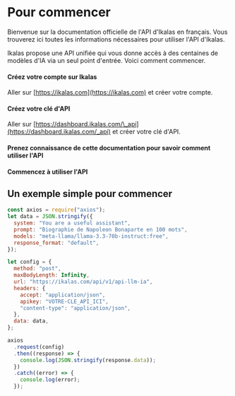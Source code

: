 

# Pour commencer

Bienvenue sur la documentation officielle de l'API d'Ikalas en français.
Vous trouverez ici toutes les informations nécessaires pour utiliser l'API d'Ikalas.

Ikalas propose une API unifiée qui vous donne accès à des centaines de modèles d'IA via un seul point d'entrée.
Voici comment commencer.

<Steps>

#### Créez votre compte sur Ikalas

Aller sur [https://ikalas.com](https://ikalas.com) et créer votre compte.

#### Créez votre clé d'API

Aller sur [https://dashboard.ikalas.com/\_api](https://dashboard.ikalas.com/_api) et créer votre clé d'API.

#### Prenez connaissance de cette documentation pour savoir comment utiliser l'API

#### Commencez à utiliser l'API

</Steps>

## Un exemple simple pour commencer

```js
const axios = require("axios");
let data = JSON.stringify({
  system: "You are a useful assistant",
  prompt: "Biographie de Napoleon Bonaparte en 100 mots",
  models: "meta-llama/llama-3.3-70b-instruct:free",
  response_format: "default",
});

let config = {
  method: "post",
  maxBodyLength: Infinity,
  url: "https://ikalas.com/api/v1/api-llm-ia",
  headers: {
    accept: "application/json",
    apikey: "VOTRE-CLE_API_ICI",
    "content-type": "application/json",
  },
  data: data,
};

axios
  .request(config)
  .then((response) => {
    console.log(JSON.stringify(response.data));
  })
  .catch((error) => {
    console.log(error);
  });
```
